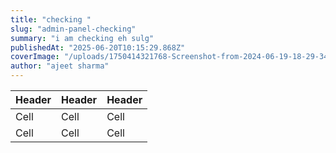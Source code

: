 ```yaml
---
title: "checking "
slug: "admin-panel-checking"
summary: "i am checking eh sulg"
publishedAt: "2025-06-20T10:15:29.868Z"
coverImage: "/uploads/1750414321768-Screenshot-from-2024-06-19-18-29-34.png"
author: "ajeet sharma"
---
```



| Header | Header | Header |
|--------|--------|--------|
| Cell | Cell | Cell |
| Cell | Cell | Cell |
